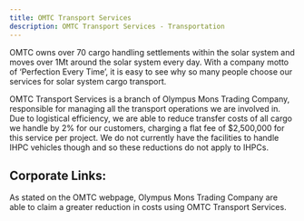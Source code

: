 ```yaml
---
title: OMTC Transport Services
description: OMTC Transport Services - Transportation
---
```


OMTC owns over 70 cargo handling settlements within the solar system and moves over 1Mt around the solar system every day. With a company motto of ‘Perfection Every Time’, it is easy to see why so many people choose our services for solar system cargo transport.

OMTC Transport Services is a branch of Olympus Mons Trading Company, responsible for managing all the transport operations we are involved in. Due to logistical efficiency, we are able to reduce transfer costs of all cargo we handle by 2% for our customers, charging a flat fee of $2,500,000 for this service per project. We do not currently have the facilities to handle IHPC vehicles though and so these reductions do not apply to IHPCs.

## Corporate Links:
As stated on the OMTC webpage, Olympus Mons Trading Company are able to claim a greater reduction in costs using OMTC Transport Services.
